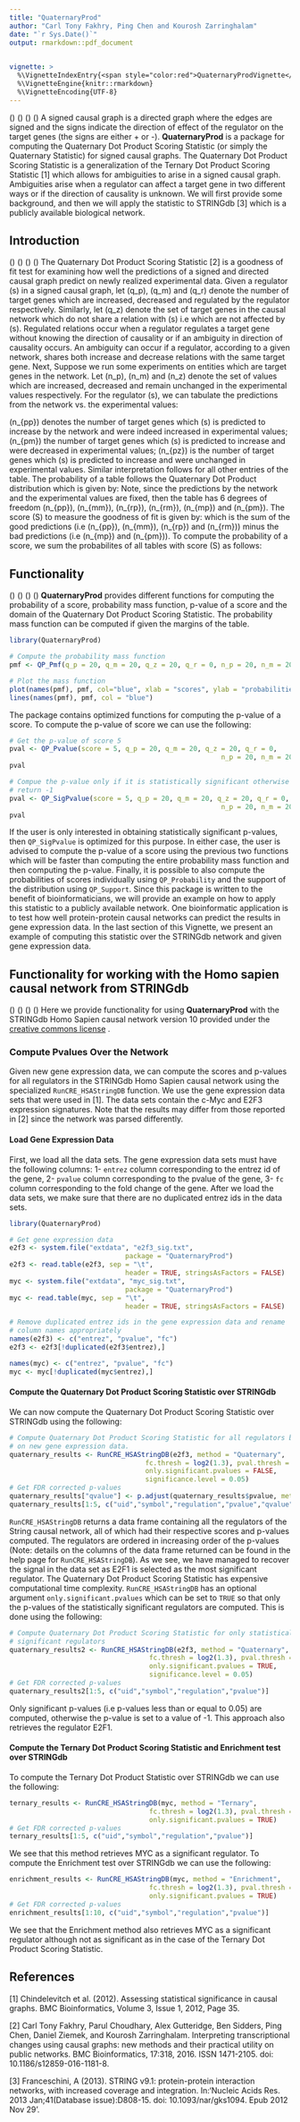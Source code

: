 ```yaml
---
title: "QuaternaryProd"
author: "Carl Tony Fakhry, Ping Chen and Kourosh Zarringhalam"
date: "`r Sys.Date()`"
output: rmarkdown::pdf_document
        

vignette: >
  %\VignetteIndexEntry{<span style="color:red">QuaternaryProdVignette</span>}
  %\VignetteEngine{knitr::rmarkdown}
  %\VignetteEncoding{UTF-8}
---
```


\(\indent\) \(\indent\) \(\indent\) \(\indent\) A signed causal graph is a directed graph where the edges are signed and the signs indicate the direction of effect of the regulator on the target genes (the signs are either + or -). **QuaternaryProd** is a package for computing the Quaternary Dot Product Scoring Statistic (or simply the Quaternary Statistic) for signed causal graphs. The Quaternary Dot Product Scoring Statistic is a generalization of the Ternary Dot Product Scoring Statistic [1] which allows for ambiguities to arise in a signed causal graph. Ambiguities arise when a regulator can affect a target gene in two different ways or if the direction of causality is unknown. We will first provide some background, and then we will apply the statistic to STRINGdb [3] which is a publicly available biological network.

## Introduction
\(\indent\) \(\indent\) \(\indent\) \(\indent\)  The Quaternary Dot Product Scoring Statistic [2] is a goodness of fit test for examining how well the predictions of a signed and directed causal graph predict on newly realized experimental data. Given a regulator \(s\) in a signed causal graph, let \(q_p\), \(q_m\) and \(q_r\) denote the number of target genes which are increased, decreased and regulated by the regulator respectively. Similarly, let \(q_z\) denote the set of target genes in the causal network which do not share a relation with \(s\) i.e which are not affected by \(s\). Regulated relations occur when a regulator regulates a target gene without knowing the direction of causality or if an ambiguity in direction of causality occurs. An ambiguity can occur if a regulator, according to a given network, shares both increase and decrease relations with the same target gene. 
Next, Suppose we run some experiments on entities which are target genes in the network. Let \(n_p\), \(n_m\) and \(n_z\) denote the set of values which are increased, decreased and remain unchanged in the experimental values respectively. For the regulator \(s\), we can tabulate the predictions from the network vs. the experimental values:

\begin{table}[!htbp]
\centering
\begin{tabular}{l l l l l}
\hline
 & Observed \(+\)  & Observed \(-\) & Observed \(0\) &  Total \\ \hline
Predicted \(+\) & \(n_{pp}\) & \(n_{pm}\)  & \(n_{pz}\)  & \(q_p\) \\
Predicted \(-\) & \(n_{mp}\)  & \(n_{mm}\)  & \(n_{mz}\)  & \(q_m\) \\
Predicted \(r\) & \(n_{rp}\)  & \(n_{rm}\)  & \(n_{rz}\)  & \(q_r\) \\
Predicted \(0\) & \(n_{zp}\) & \(n_{zm}\) & \(n_{zz}\) & \(q_z\) \\
Total & \(n_p\)  & \(n_{m}\)   & \(n_z\) & \(T\) \\
\hline
\end{tabular}
\caption{Tabulation of predictions from network edges vs. observations from experimental results.}
\end{table}

\(n_{pp}\) denotes the number of target genes which \(s\) is predicted to increase by the network and were indeed increased in  experimental values; \(n_{pm}\) the number of target genes which \(s\) is predicted to increase and were decreased in experimental values; \(n_{pz}\) is the number of target genes which \(s\) is predicted to increase and were unchanged in experimental values. Similar interpretation follows for all other entries of the table. 
The probability of a table follows the Quaternary Dot Product distribution which is given by:
\begin{align}
P(\text{Table}) &= \frac{ \binom{q_p}{n_{pp},n_{pm},n_{pz}} \binom{q_m}{n_{mp},n_{mm},n_{mz}}\binom{q_z}{n_{zp},n_{zm},n_{zz}}\binom{q_r}{n_{rp},n_{rm},n_{rz}}}{\binom{T}{n_p,n_m,n_z}}.
\end{align}
Note, since the predictions by the network and the experimental values are fixed, then the table has 6 degrees of freedom \(n_{pp}\), \(n_{mm}\), \(n_{rp}\), \(n_{rm}\), \(n_{mp}\) and \(n_{pm}\). The score \(S\) to measure the goodness of fit is given by:
\begin{align}
S(\text{Table}) &= n_{pp} + n_{mm} + n_{rp} + n_{rm} - (n_{mp} + n_{pm}) 
\end{align}
which is the sum of the good predictions (i.e \(n_{pp}\), \(n_{mm}\), \(n_{rp}\) and \(n_{rm}\)) minus the bad predictions (i.e \(n_{mp}\) and \(n_{pm}\)). To compute the probability of a score, we sum the probabilites of all tables with score \(S\) as follows:
\begin{align}
P(S) &= \sum_{P(\text{Table}) = S } P(\text{Table}).
\end{align}

## Functionality
\(\indent\) \(\indent\) \(\indent\) \(\indent\)   **QuaternaryProd** provides different functions for computing the probability of a score, probability mass function, p-value of a score and the domain of the Quaternary Dot Product Scoring Statistic. The probability mass function can be computed if given the margins of the table. 
  
```R
library(QuaternaryProd)

# Compute the probability mass function
pmf <- QP_Pmf(q_p = 20, q_m = 20, q_z = 20, q_r = 0, n_p = 20, n_m = 20, n_z = 20)

# Plot the mass function
plot(names(pmf), pmf, col="blue", xlab = "scores", ylab = "probabilities")
lines(names(pmf), pmf, col = "blue")
```  
  
The package contains optimized functions for computing the p-value of a score. To compute the p-value of score we can use the following:

```R
# Get the p-value of score 5
pval <- QP_Pvalue(score = 5, q_p = 20, q_m = 20, q_z = 20, q_r = 0, 
                                                     n_p = 20, n_m = 20, n_z = 20)
pval

# Compue the p-value only if it is statistically significant otherwise
# return -1
pval <- QP_SigPvalue(score = 5, q_p = 20, q_m = 20, q_z = 20, q_r = 0, 
                                                     n_p = 20, n_m = 20, n_z = 20)
pval
```  

If the user is only interested in obtaining statistically significant p-values, then `QP_SigPvalue` is optimized for this purpose. In either case, the user is advised to compute the p-value of a score using the previous two functions which will be faster than computing the entire probability mass function and then computing the p-value.
Finally, it is possible to also compute the probabilities of scores individually using `QP_Probability` and the support of the distribution using `QP_Support`. 
Since this package is written to the benefit of bioinformaticians, we will provide an example on how to apply this statistic to a publicly available network.
One bioinformatic application is to test how well protein-protein causal networks can predict the results in gene expression data. In the last section of this Vignette, we present an example of computing this statistic over the STRINGdb network and given gene expression data.   
  
## Functionality for working with the Homo sapien causal network from STRINGdb

\(\indent\) \(\indent\) \(\indent\) \(\indent\) Here we provide functionality for using **QuaternaryProd** with the STRINGdb Homo Sapien causal network version 10 provided under the [creative commons license](https://creativecommons.org/licenses/by/3.0/) . 

### Compute Pvalues Over the Network
\indent  Given new gene expression data, we can compute the scores and p-values for all regulators in the STRINGdb Homo Sapien causal network using the specialized `RunCRE_HSAStringDB` function. We use the gene expression data sets that were used in [1]. The data sets contain the c-Myc and E2F3 expression signatures. Note that the results may differ from those reported in [2] since the network was parsed differently.

#### Load Gene Expression Data
First, we load all the data sets. The gene expression data sets must have the following columns: 1- `entrez` column corresponding to the entrez id of the gene, 2- `pvalue` column corresponding to the pvalue of the gene, 3- `fc` column corresponding to the fold change of the gene. After we load the data sets, we make sure that there are no duplicated entrez ids in the data sets.

```r
library(QuaternaryProd)

# Get gene expression data
e2f3 <- system.file("extdata", "e2f3_sig.txt",
                             package = "QuaternaryProd")
e2f3 <- read.table(e2f3, sep = "\t",
                             header = TRUE, stringsAsFactors = FALSE)
myc <- system.file("extdata", "myc_sig.txt",
                             package = "QuaternaryProd")
myc <- read.table(myc, sep = "\t",
                             header = TRUE, stringsAsFactors = FALSE)

# Remove duplicated entrez ids in the gene expression data and rename 
# column names appropriately
names(e2f3) <- c("entrez", "pvalue", "fc")
e2f3 <- e2f3[!duplicated(e2f3$entrez),]

names(myc) <- c("entrez", "pvalue", "fc")
myc <- myc[!duplicated(myc$entrez),]
```

#### Compute the Quaternary Dot Product Scoring Statistic over STRINGdb

We can now compute the Quaternary Dot Product Scoring Statistic over STRINGdb using the following:

```r
# Compute Quaternary Dot Product Scoring Statistic for all regulators based
# on new gene expression data. 
quaternary_results <- RunCRE_HSAStringDB(e2f3, method = "Quaternary",
                                  fc.thresh = log2(1.3), pval.thresh = 0.05,
                                  only.significant.pvalues = FALSE,
                                  significance.level = 0.05)
# Get FDR corrected p-values
quaternary_results["qvalue"] <- p.adjust(quaternary_results$pvalue, method = "fdr")
quaternary_results[1:5, c("uid","symbol","regulation","pvalue","qvalue")]
```

`RunCRE_HSAStringDB` returns a data frame containing all the regulators of the String causal network, all of which had their respective scores and p-values computed. The regulators are ordered in increasing order of the p-values (Note: details on the columns of the data frame returned can be found in the help page for `RunCRE_HSAStringDB`).
As we see, we have managed to recover the signal in the data set as E2F1 is selected as the most significant regulator.
The Quaternary Dot Product Scoring Statistic has expensive computational time complexity. `RunCRE_HSAStringDB` has an optional argument `only.significant.pvalues` which can be set to `TRUE` so that only the p-values of the statistically significant regulators are computed. This is done using the following:

```r
# Compute Quaternary Dot Product Scoring Statistic for only statistically
# significant regulators
quaternary_results2 <- RunCRE_HSAStringDB(e2f3, method = "Quaternary",
                                   fc.thresh = log2(1.3), pval.thresh = 0.05,
                                   only.significant.pvalues = TRUE, 
                                   significance.level = 0.05)
# Get FDR corrected p-values
quaternary_results2[1:5, c("uid","symbol","regulation","pvalue")]
```

Only significant p-values (i.e p-values less than or equal to 0.05) are computed, otherwise the p-value is set to a value of -1. This approach also retrieves the regulator E2F1.

#### Compute the Ternary Dot Product Scoring Statistic and Enrichment test over STRINGdb

To compute the Ternary Dot Product Statistic over STRINGdb we can use the following:

```r
ternary_results <- RunCRE_HSAStringDB(myc, method = "Ternary",
                                   fc.thresh = log2(1.3), pval.thresh = 0.05,
                                   only.significant.pvalues = TRUE)
# Get FDR corrected p-values
ternary_results[1:5, c("uid","symbol","regulation","pvalue")]
```

We see that this method retrieves MYC as a significant regulator. To compute the Enrichment test over STRINGdb we can use the following:

```r
enrichment_results <- RunCRE_HSAStringDB(myc, method = "Enrichment",
                                   fc.thresh = log2(1.3), pval.thresh = 0.05,
                                   only.significant.pvalues = TRUE)
# Get FDR corrected p-values
enrichment_results[1:10, c("uid","symbol","regulation","pvalue")]
```

We see that the Enrichment method also retrieves MYC as a significant regulator although not as significant as in the case of the Ternary Dot Product Scoring Statistic.


## References

[1] Chindelevitch et al. (2012). Assessing statistical significance in causal graphs. BMC Bioinformatics, Volume 3, Issue 1, 2012, Page 35.

[2] Carl Tony Fakhry, Parul Choudhary, Alex Gutteridge, Ben Sidders, Ping Chen, Daniel Ziemek, and Kourosh Zarringhalam. Interpreting transcriptional changes using causal graphs: new methods and their practical utility on public networks. BMC Bioinformatics, 17:318, 2016. ISSN 1471-2105. doi: 10.1186/s12859-016-1181-8.

[3] Franceschini, A (2013). STRING v9.1: protein-protein interaction networks, with increased coverage and integration. In:'Nucleic Acids Res. 2013 Jan;41(Database issue):D808-15. doi: 10.1093/nar/gks1094. Epub 2012 Nov 29'.



